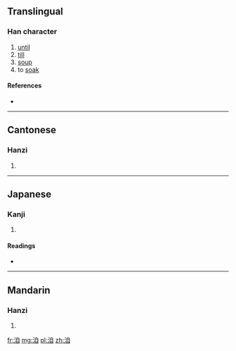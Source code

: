 ==Translingual==

===Han character===
{{Han char|rn=85|rad=水|as=06|sn=9|four=3610<sub>0</sub>|canj=水竹月山 (EHBU)}}

# [[until]]
# [[till]]
# [[soup]]
# to [[soak]]

====References====
* {{Han ref|kx=0619.340|dkj=17369|dj=1015.050|hdz=31610.050|uh=6D0E|ud=27918|bh=ACAD|bd=44205}}

----

==Cantonese==

===Hanzi===
{{yue-hanzi|jyut=[[gei3]], [[gei6]]|y=gei3, gei6}}

# {{defn|lang=yue|sort=水06}}

----

==Japanese==

===Kanji===
{{ja-kanji|grade=|rs=水06}}

# {{defn|lang=ja|sort=水06}}

====Readings====
* {{ja-readings|on=[[き]] (ki), [[ぎ]] (gi)|kun=[[そそぐ]] (sosogu)}}

----

==Mandarin==

===Hanzi===
{{cmn-hanzi|pin=[[jì]] ([[ji4]])|wg=chi<sup>4</sup>}}

# {{defn|lang=cmn|sort=水06}}

[[fr:洎]]
[[mg:洎]]
[[pl:洎]]
[[zh:洎]]